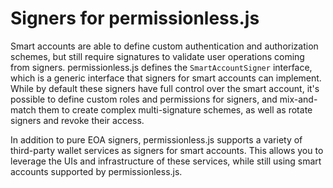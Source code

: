 # Signers for permissionless.js

Smart accounts are able to define custom authentication and authorization schemes, but still require signatures to validate user operations coming from signers. permissionless.js defines the `SmartAccountSigner` interface, which is a generic interface that signers for smart accounts can implement. While by default these signers have full control over the smart account, it's possible to define custom roles and permissions for signers, and mix-and-match them to create complex multi-signature schemes, as well as rotate signers and revoke their access.

In addition to pure EOA signers, permissionless.js supports a variety of third-party wallet services as signers for smart accounts.  This allows you to leverage the UIs and infrastructure of these services, while still using smart accounts supported by permissionless.js.